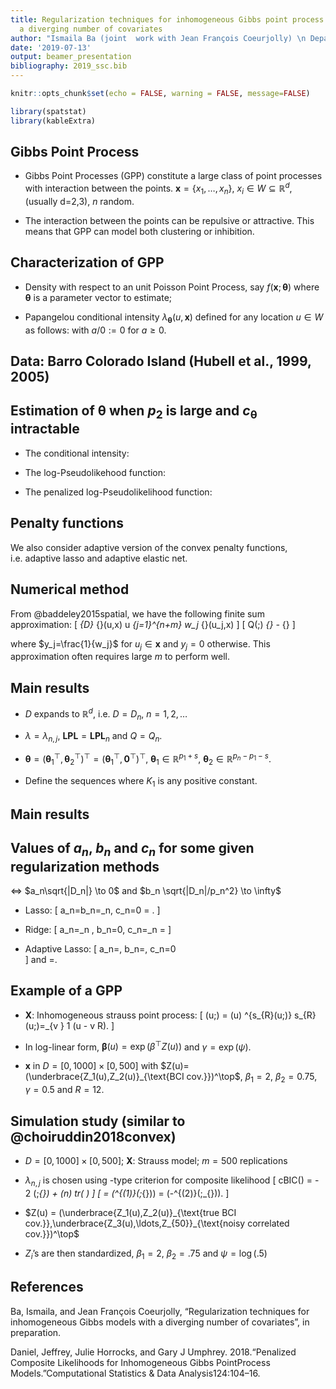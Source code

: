 ```yaml
---
title: Regularization techniques for inhomogeneous Gibbs point process models with
  a diverging number of covariates
author: "Ismaila Ba (joint  work with Jean François Coeurjolly) \n Department of Mathematics and Statistics, UQÀM, CANADA 5th Spatial Statistics conference: Towards Spatial Data Science 10-13 July 2019 | SITGES, SPAIN" 
date: '2019-07-13'
output: beamer_presentation
bibliography: 2019_ssc.bib
---
```



```r
knitr::opts_chunk$set(echo = FALSE, warning = FALSE, message=FALSE)
```

```r
library(spatstat)
library(kableExtra)
```



## Gibbs Point Process

- Gibbs Point Processes (GPP) constitute a large class of point processes with interaction between the points.
$\boldsymbol{x}=\{x_1,\ldots,x_n\}$, $x_i \in W \subseteq \mathbb{R}^{d}$, (usually d=2,3), $n$ random.

- The interaction between the points can be repulsive or attractive. This means that GPP can model both clustering or inhibition.

\centerline{\includegraphics[scale=.27]{trees}}

## Characterization of GPP

- Density with respect to an unit Poisson Point Process, say $f(\boldsymbol x; \boldsymbol{\theta})$ where $\boldsymbol{\theta}$ is a parameter vector to estimate;

- Papangelou conditional intensity $\lambda_{\boldsymbol \theta}(u,\boldsymbol x)$ defined for any location $u \in W$ as follows:
\begin{equation}
\label{condint}
\lambda_{\boldsymbol \theta}(u,\boldsymbol x)=
\left\lbrace
\begin{array}{ccc}
f(\boldsymbol{x} \cup u; \boldsymbol{\theta})/f(\boldsymbol x; \boldsymbol{\theta})  & \mbox{for } & u \notin \boldsymbol x \\
f(\boldsymbol x; \boldsymbol{\theta})/f(\boldsymbol x \setminus u; \boldsymbol{\theta}) & \mbox{for} & u \in \boldsymbol x 
\end{array}\right.
\end{equation}
with $a/0:=0$ for $a \geq 0$.

## Data: Barro Colorado Island (Hubell et al., 1999, 2005)
\begin{columns}
\begin{column}{0.60\textwidth}
\begin{itemize}
	\item $D=[0,1000m]\times[0,500m]$
	\item $>300,\!000$ locations of trees
	\item $\approx 100$ spatial covariates observed at fine scale (altitude, nature of soils,\dots)
\end{itemize}
\end{column}
\begin{column}{0.48\textwidth}
\begin{tabular}{llll}
				\includegraphics[width=0.23\textwidth]{covar1sim3.jpg} & \includegraphics[width=0.23\textwidth]{covar2sim3.jpg} &  \includegraphics[width=0.23\textwidth]{covar3sim3.jpg} 
			&\dots\\	% & \includegraphics[width=0.23\textwidth]{covar4sim3.jpg} 
				% & 
				% \includegraphics[width=0.23\textwidth]{covar5sim3.jpg}   \\
				\includegraphics[width=0.23\textwidth]{covar6sim3.jpg} & \includegraphics[width=0.23\textwidth]{covar7sim3.jpg} & \includegraphics[width=0.23\textwidth]{covar8sim3.jpg}&\dots \\
				% &  \includegraphics[width=0.23\textwidth]{covar9sim3.jpg} & \includegraphics[width=0.23\textwidth]{covar10sim3.jpg} \\ 
				\includegraphics[width=0.23\textwidth]{covar11sim3.jpg} &  \includegraphics[width=0.23\textwidth]{covar12sim3.jpg} & \includegraphics[width=0.23\textwidth]{covar13sim3.jpg} &\dots
				% &  \includegraphics[width=0.23\textwidth]{covar14sim3.jpg} &  \includegraphics[width=0.23\textwidth]{covar15sim3.jpg} \pause
			\end{tabular}
\end{column}
\end{columns}

\bigskip

\hrulefill

\begin{columns}
\begin{column}{0.48\textwidth}
\includegraphics[scale=.3]{bei3d}
\end{column}
\begin{column}{0.8\textwidth}
\underline{Density of GPP} [Daniel et al., 2018]: 
\[
f(\boldsymbol{x}; \boldsymbol{\theta}) = c_{\boldsymbol{\theta}} \exp(\beta^\top Z(\boldsymbol{x}) + \psi^\top S(\boldsymbol{x})),	
\] 
$Z(\boldsymbol{x}) = \sum_{v \in \boldsymbol{x}}Z(v)$, $\boldsymbol{\psi}\in \mathbb{R}^{p_1}$, $\boldsymbol{\beta}\in \mathbb{R}^{p_2}$, $\boldsymbol{\theta}=(\psi^\top, \beta^\top)^\top \in \mathbb{R}^{p}$, \newline  $Z(v) =(Z_1(v),\dots,Z_{p_{2}}(v))^\top$ and \newline
$S(\boldsymbol{x})$, the interaction function.

\underline{Problem}: $p_{2}$ large, covariates very correlated, \newline
$c_{\boldsymbol{\theta}}$ intractable.
\end{column}
\end{columns}

## Estimation of $\boldsymbol{\theta}$ when $p_2$ is large and $c_{\boldsymbol{\theta}}$ intractable

- The conditional intensity:
\begin{align}
\label{cint}
\lambda_{\boldsymbol{\theta}}(u,\boldsymbol{x})=\exp(\beta^\top Z(u) + \psi^\top S(u,\boldsymbol{x}))
\end{align}

- The log-Pseudolikehood function:

\begin{align}
\label{pseudo}
\mathbf{LPL}( \boldsymbol{x};\boldsymbol{\theta}) &=  {\sum_{u \in \mathbf{x} \cap D} \log\lambda_{\boldsymbol{\theta}}(u, \boldsymbol{x})} - {\int_D \lambda_{\boldsymbol{\theta}}(u,\boldsymbol{x})\mathrm{d}u}.    
\end{align}

- The penalized log-Pseudolikelihood function:
\begin{align}
\label{penpseudo}
Q(\boldsymbol{x};\boldsymbol{\theta})=\mathbf{LPL}( \boldsymbol{x};\boldsymbol{\theta}) - |D|{\sum_{j=p_1 + 1}^{p} p_{\lambda_{j}}(|\theta_{j}|)}.
\end{align}


	\centerline{\fbox{\qquad \quad ${\displaystyle  \hat {\boldsymbol{\theta}} = \mathrm{argmax}_{\boldsymbol{\theta}} \; Q(\boldsymbol{x};\boldsymbol{\theta})}$\qquad \quad}}
	
## Penalty functions

\begin{itemize}
\item $\ell_1$ norm:  $p_{\lambda}(\theta)= \lambda \theta$,
\item $\ell_2$ norm:  $p_{\lambda}(\theta)=\frac12 \lambda \theta^2$,
\item Elastic net: for $0 < \gamma < 1$, $p_{\lambda}(\theta)=\lambda \left \{ \gamma \theta + \frac12 (1-\gamma) \theta^2 \right \}$, 
\item SCAD: for any $\gamma > 2$, $p_{\lambda}(\theta)= \left\lbrace
\begin{array}{ccc}
\lambda \theta  & \mbox{if} & \theta \leq \lambda \\
\frac{\gamma \lambda \theta - \frac12(\theta^2+\lambda^2)}{\gamma - 1} & \mbox{if} & \lambda \leq \theta \leq \gamma \lambda \\
\frac{\lambda^2(\gamma^2-1)}{2(\gamma-1)} & \mbox{if} & \theta \geq \gamma \lambda,
\end{array}\right.$
\item MC+: for any $\gamma > 1$, $p_{\lambda}(\theta)= \left\lbrace
\begin{array}{ccc}
\lambda \theta - \frac{\theta^2}{2 \gamma} & \mbox{if} & \theta \leq \gamma \lambda \\
\frac12 \gamma \lambda^2& \mbox{if} & \lambda \leq \theta \leq \gamma \lambda.
\end{array}\right.$
\end{itemize}
We also consider adaptive version of the convex penalty functions, i.e. adaptive lasso and adaptive elastic net. 

## Numerical method

From @baddeley2015spatial, we have the following finite sum approximation:
\[
\int_{D} \lambda_{\boldsymbol{\theta}}(u,\boldsymbol x) \mathrm{d}u \approx \sum_{j=1}^{n+m} w_j \lambda_{\boldsymbol{\theta}}(u_j,\boldsymbol x)
\]
\begin{align*}
\mathbf{LPL}( \boldsymbol{x};\boldsymbol{\theta}) \approx \sum_{j=1}^{n+m} w_j (y_j\log\lambda_{\boldsymbol{\theta}}(u_j,\boldsymbol x)-\lambda_{\boldsymbol{\theta}}(u_j,\boldsymbol x))
\end{align*}
\[
Q(\boldsymbol{x};\boldsymbol{\theta}) \approx \underbrace {\sum_{j=1}^{n+m} w_j (y_j\log\lambda_{\boldsymbol{\theta}}(u_j,\boldsymbol x)-\lambda_{\boldsymbol{\theta}}(u_j,\boldsymbol x))}_{\mbox{\textbf{spatstat}}} - \underbrace{|D|{\sum_{j=p_1 + 1}^{p} p_{\lambda_{j}}(|\theta_{j}|)}}_{\mbox{\textbf{glmnet} or \textbf{ncvreg}}}
\]

where $y_j=\frac{1}{w_j}$ for $u_j \in \boldsymbol x$ and $y_j=0$ otherwise. \newline
This approximation often requires large $m$ to perform well.

## Main results

- $D$ expands to $\mathbb{R}^{d}$, i.e. $D=D_n$, $n=1,2,\ldots$

- $\lambda=\lambda_{n,j}$, $\mathbf{LPL} = \mathbf{LPL}_n$ and $Q=Q_n$.

- $\boldsymbol{\theta}=(\boldsymbol{\theta}_{1}^\top,\boldsymbol{\theta}_{2}^\top)^\top=(\boldsymbol{\theta}_{1}^\top,\boldsymbol{0}^\top)^\top$, $\boldsymbol{\theta}_{1} \in \mathbb{R}^{p_1+s}$, $\boldsymbol{\theta}_{2} \in \mathbb{R}^{p_n - p_1 -s}$.

- Define the sequences
\begin{align*}	
a_n &=\max_{j=1,\ldots,s} | p'_{\lambda_{n,j+p_1}}(|\beta_{0j}|)| ,  \\
b_n &=\inf_{j=p_1+s+1,\ldots,p_n} \inf_{\substack{|\theta| \leq \epsilon_n \\ \theta \neq 0}} p'_{\lambda_{n,j}}(\theta) \label{eq:bn}, \mbox{ for } \epsilon_n=K_1\sqrt{\frac{p_n}{|D_n|}},	\\
c_n &=  \max_{j=1,\dots,s} |p^{\prime\prime}_{\lambda_{n,j+p_1}}(|\beta_{0j}|) |  
\end{align*}
where $K_1$ is any positive constant.

## Main results

\begin{block}{Theorem 1 [\small{BaCoeurjolly19+}]}
\begin{itemize}
	\item Under some assumptions such that it works \dots
	\item $a_n = O(|D_n|^{-1/2})$, $c_n=o(1)$.
\end{itemize}
Then there exists $\boldsymbol {\hat \theta}$ such that 

\centerline{\fbox{\quad ${\displaystyle
{\bf \| \boldsymbol {\hat \theta} -\boldsymbol \theta\|}=O_\mathrm{P}(\sqrt{p_n}(|D_n|^{-1/2}+a_n))
}  $\quad }}
\end{block}

\begin{block}{Theorem 2 [\small{BaCoeurjolly19+}]}
\begin{itemize}
	\item Under some assumptions such that it works \dots
	\item $p_n^3/|D_n|\to 0$, $a_n \sqrt{|D_n|} \to 0$, $b_n \sqrt{|D_n|/p_n^2} \to \infty$.
\end{itemize}
Then, as $n\to \infty$\\  
\begin{enumerate}[(i)]
\item Sparsity: $\mathrm{P}(\boldsymbol{\hat \theta}_2=0) \to 1$ as $n \to \infty$,
\item Asymptotic Normality: $|D_n|^{1/2} \boldsymbol \Sigma_n(\boldsymbol X;\boldsymbol{\theta})^{-1/2}(\boldsymbol{\hat \theta}_1- \boldsymbol{\theta}_{1})\xrightarrow{d} \mathcal{N}(0, \mathbf{I}_{m})$,
\end{enumerate}
where $m=p_1 + s$.
\end{block}

## Values of $a_n$, $b_n$ and $c_n$ for some given regularization methods 

\textbf{Possible?} $\Leftrightarrow$  $a_n\sqrt{|D_n|} \to 0$  and $b_n \sqrt{|D_n|/p_n^2} \to \infty$ 

- Lasso: 
\[
a_n=b_n=\lambda_n, \quad c_n=0 \quad \text{and} \quad \textbf{Possible?} = \textbf{NO}.
\]

- Ridge: 
\[
a_n=\lambda_n \smash{\displaystyle \max_{j=1,\ldots,s} \{|\beta_{0j}|\}}, \quad b_n=0, \quad c_n=\lambda_n \quad \text{and} \quad \textbf{Possible?} = \textbf{NO} 
\]

- Adaptive Lasso: 
\[
a_n=\smash{\displaystyle \max_{j=1,...,s} \{\lambda_{n,j+p_1}\}}, \quad b_n=\smash{\displaystyle \inf_{j=p_1+s+1,...,p_n} \{\lambda_{n,j}\}}, \quad c_n=0  
\]
and  \textbf{Possible?}=\textbf{YES}.

## Example of a GPP

- $\boldsymbol{X}$: Inhomogeneous strauss point process:
\[
\lambda(u;\boldsymbol{x}) = \boldsymbol{\beta}(u) \gamma^{s_{R}(u;\boldsymbol{x})} \quad \text{where} \quad s_{R}(u;\boldsymbol{x})=\sum_{v \in \boldsymbol{x}} 1 (\Vert u - v \Vert \leq R). 
\]

- In log-linear form, $\boldsymbol{\beta}(u)=\exp(\beta^\top Z(u))$ and $\gamma=\exp(\psi)$.

- $\boldsymbol{x}$ in $D=[0,1000] \times [0,500]$ with $Z(u)=(\underbrace{Z_1(u),Z_2(u)}_{\text{BCI cov.}})^\top$, $\beta_1=2$, $\beta_2=0.75$, $\gamma=0.5$ and $R=12$.

\vspace*{-.4cm}
\begin{figure}
\centering
\includegraphics[scale=.3]{strauss1}
\end{figure}

## Simulation study (similar to @choiruddin2018convex)

- $D=[0,1000] \times [0,500]$; $\boldsymbol{X}$: Strauss model; $m=500$ replications

- $\lambda_{n,j}$ is chosen using \textbf{BIC}-type criterion for composite likelihood
\[
cBIC(\lambda) = - 2 \mathbf{LPL}(\boldsymbol{x};\hat{\boldsymbol{\theta}}_{\lambda}) + \log(n) tr( \hat{J_\lambda}\hat{H_\lambda}) \quad \text{where}
\]
\[
\hat{J_\lambda} = \text{var} (\mathbf{LPL}^{(1)}(\boldsymbol{x};\hat{\boldsymbol{\theta}}_{\lambda})) \quad \text{and}\quad \hat{H_\lambda} = \mathbb{E}(-\mathbf{LPL}^{(2)}(\boldsymbol{x};\hat{\boldsymbol{\theta}}_{\lambda})). 
\]

- $Z(u) = (\underbrace{Z_1(u),Z_2(u)}_{\text{true BCI cov.}},\underbrace{Z_3(u),\ldots,Z_{50}}_{\text{noisy correlated cov.}})^\top$

- $Z_i$'s are then standardized, $\beta_1=2$, $\beta_2=.75$ and $\psi=\log(.5)$ 

\begin{tabular}{llll}
\hline 
 &\multicolumn{3}{c}{1170 points in average}\\
&&&\\
& TPR (\%) & FPR (\%)& MSE  \\
\hline
Lasso &100 & 34  & 0.4\\
A. Lasso &100&22& 0.05\\
A. Enet&100 & 23& 0.07\\
\hline
\end{tabular}

## References

Ba, Ismaila, and Jean François Coeurjolly, "Regularization techniques for inhomogeneous Gibbs models with a diverging number of covariates", in preparation.

Daniel, Jeffrey, Julie Horrocks, and Gary J Umphrey. 2018.“Penalized Composite Likelihoods for Inhomogeneous Gibbs PointProcess Models.”Computational Statistics & Data Analysis124:104–16.